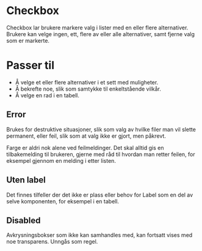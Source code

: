 
<Meta of={FhiCheckboxStories} />

# Checkbox

Checkbox lar brukere markere valg i lister med en eller flere alternativer. Brukere kan velge ingen, ett, flere av eller alle alternativer, samt fjerne valg som er markerte. 

# Passer til

- Å velge et eller flere alternativer i et sett med muligheter.
- Å bekrefte noe, slik som samtykke til enkeltstående vilkår.
- Å velge en rad i en tabell.

<Canvas of={FhiCheckboxStories.Preview} />

<Controls />

## Error

Brukes for destruktive situasjoner, slik som valg av hvilke filer man vil slette permanent, eller feil, slik som at valg ikke er gjort, men påkrevt.

<div style={{padding: ".25rem 1rem", background: "#D3E3F5", borderRadius: "2px", borderBottom: "4px solid #3283CE", marginBottom: "2rem"}}>
Farge er aldri nok alene ved feilmeldinger. Det skal alltid gis en tilbakemelding til brukeren, gjerne med råd til hvordan man retter feilen, for eksempel gjennom en melding i etter listen.
</div>

## Uten label

Det finnes tilfeller der det ikke er plass eller behov for Label som en del av selve komponenten, for eksempel i en tabell.

<Canvas of={FhiCheckboxStories.NoLabel} />

## Disabled

Avkrysningsbokser som ikke kan samhandles med, kan fortsatt vises med noe transparens. Unngås som regel. 

<Canvas of={FhiCheckboxStories.Disabled} />